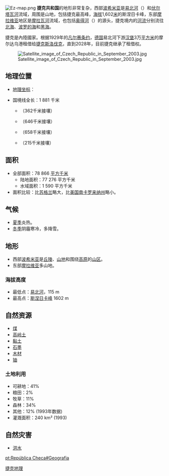 {{unreferenced|time=2009-6-5}}
[[File:Ez-map.png|thumb]]
'''捷克共和国'''的地形非常复杂，西部[[波希米亚|波希米亚]]是[[易北河|易北河]]（{{lang-cs|Labe}}）和[[伏尔塔瓦河|伏尔塔瓦河]]流域，周围是山地，包括捷克最高峰，[[海拔|海拔]]1,602[[米_(單位)|米]]的斯涅日卡峰，东部[[摩拉维亚|摩拉维亚]]地区是[[摩拉瓦河|摩拉瓦河]]流域，也包括[[奥得河|奥得河]]（{{lang-cs|Odra}}）的源头，捷克境内的[[河流|河流]]分别流往[[北海_(大西洋)|北海]]、[[波罗的海|波罗的海]]和[[黑海|黑海]]。

捷克是內陸國家。根据1929年的[[凡尔赛条约|凡尔赛条约]]，[[德国|德国]]易北河下游[[汉堡|汉堡]]3万[[平方米|平方米]]的摩尔达乌港租借给[[捷克斯洛伐克|捷克斯洛伐克]]，直到2028年，目前捷克继承了租借权。

[[File:Satellite_image_of_Czech_Republic_in_September_2003.jpg|thumb]]

== 地理位置 ==
* [[地理坐标|地理坐标]]：{{coord|49|45|N|15|30|E|}}

* 国境线全长：1 881 千米
** {{AUT}}（362千米接壤）
** {{DEU}}（646千米接壤）
** {{POL}}（658千米接壤）
** {{SVK}}（215千米接壤）

{{Geographic Location
 | 西北 =
 | 北 = {{GER}} {{POL}}
 | 東北 =
 | 西 = {{GER}}
 | 中央 = {{CZE}}
 | 東 = {{POL}}
 | 西南 =
 | 南 = {{AUT}}
 | 東南 = {{SVK}}
}}

== 面积 ==
* 全部面积：78 866 [[平方千米|平方千米]]
** 陆地面积：77 276 平方千米
** 水域面积：1 590 平方千米
* 面积比较：比[[苏格兰|苏格兰]]略大，比[[美国|美国]][[南卡罗来纳州|南卡罗来纳州]]略小。

== 气候 ==
* [[夏季|夏季]]炎热。
* [[冬季|冬季]]阴霾寒冷，多降雪。

== 地形 ==
* 西部[[波希米亚|波希米亚]]是[[丘陵|丘陵]]、[[山地|山地]]和围绕[[高原|高原]]的[[山区|山区]]。
* 东部[[摩拉维亚|摩拉维亚]]多山地。

=== 海拔高度 ===
* 最低点：[[易北河|易北河]]，115 m
* 最高点：[[斯涅日卡峰|斯涅日卡峰]] 1602 m

== 自然资源 ==
* [[煤|煤]]
* [[高岭土|高岭土]]
* [[黏土|黏土]]
* [[石墨|石墨]]
* [[木材|木材]]
* [[铀|铀]]

=== 土地利用 ===
* 可耕地：41%
* 粮田：2%
* 牧草：11%
* 森林：34%
* 其他：12% (1993年数据)
* 灌溉面积：240 km² (1993)

== 自然灾害 ==
* [[洪水|洪水]]

{{commonscat|Geography of the Czech Republic}}
{{欧洲题目|地理}}
[[Category:捷克地理|]]

[[pt:República_Checa#Geografia|pt:República Checa#Geografia]]